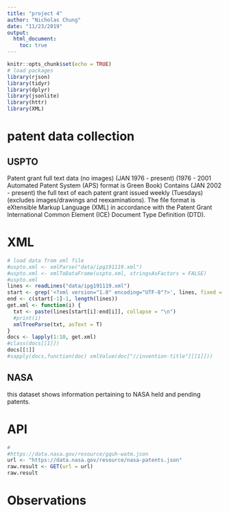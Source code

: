 ```yaml
---
title: "project 4"
author: "Nicholas Chung"
date: "11/23/2019"
output: 
  html_document:
    toc: true
---
```


```r
knitr::opts_chunk$set(echo = TRUE)
# load packages
library(rjson)
library(tidyr)
library(dplyr)
library(jsonlite)
library(httr)
library(XML)
```

# patent data collection

## USPTO
Patent grant full text data (no images) (JAN 1976 - present) (1976 - 2001 Automated Patent System (APS) format is Green Book)
Contains (JAN 2002 - present) the full text of each patent grant issued weekly (Tuesdays) (excludes images/drawings and reexaminations). The file format is eXtensible Markup Language (XML) in accordance with the Patent Grant International Common Element (ICE) Document Type Definition (DTD).

# XML
```r
# load data from xml file
#uspto.xml <- xmlParse("data/ipg191119.xml")
#uspto.xml <- xmlToDataFrame(uspto.xml, stringsAsFactors = FALSE)
#uspto.xml
lines <- readLines("data/ipg191119.xml")
start <- grep('<?xml version="1.0" encoding="UTF-8"?>', lines, fixed = T)
end <- c(start[-1]-1, length(lines))
get.xml <- function(i) {
  txt <- paste(lines[start[i]:end[i]], collapse = "\n")
  #print(i)
  xmlTreeParse(txt, asText = T)
}
docs <- lapply(1:10, get.xml)
#class(docs[[1]])
docs[[1]]
#sapply(docs,function(doc) xmlValue(doc["//invention-title"][[1]]))
```

## NASA
this dataset shows information pertaining to NASA held and pending patents.

# API
```r
# 
#https://data.nasa.gov/resource/gquh-watm.json
url <- "https://data.nasa.gov/resource/nasa-patents.json"
raw.result <- GET(url = url)
raw.result
```

# Observations
